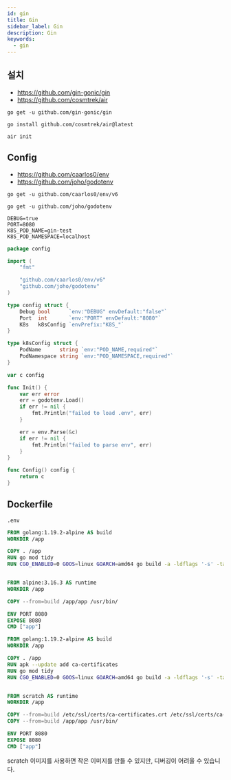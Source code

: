 ```yaml
---
id: gin
title: Gin
sidebar_label: Gin
description: Gin
keywords:
  - gin
---
```


## 설치

- https://github.com/gin-gonic/gin
- https://github.com/cosmtrek/air

```shell
go get -u github.com/gin-gonic/gin
```

```shell
go install github.com/cosmtrek/air@latest
```

```shell
air init
```

## Config

- https://github.com/caarlos0/env
- https://github.com/joho/godotenv

```shell
go get -u github.com/caarlos0/env/v6
```

```shell
go get -u github.com/joho/godotenv
```

```shell title=".env"
DEBUG=true
PORT=8080
K8S_POD_NAME=gin-test
K8S_POD_NAMESPACE=localhost
```

```go title="internal/config/config.go
package config

import (
	"fmt"

	"github.com/caarlos0/env/v6"
	"github.com/joho/godotenv"
)

type config struct {
	Debug bool      `env:"DEBUG" envDefault:"false"`
	Port  int       `env:"PORT" envDefault:"8080"`
	K8s   k8sConfig `envPrefix:"K8S_"`
}

type k8sConfig struct {
	PodName      string `env:"POD_NAME,required"`
	PodNamespace string `env:"POD_NAMESPACE,required"`
}

var c config

func Init() {
	var err error
	err = godotenv.Load()
	if err != nil {
		fmt.Println("failed to load .env", err)
	}

	err = env.Parse(&c)
	if err != nil {
		fmt.Println("failed to parse env", err)
	}
}

func Config() config {
	return c
}
```

## Dockerfile

```shell title=".dockerignore"
.env
```

```dockerfile title="Dockerfile"
FROM golang:1.19.2-alpine AS build
WORKDIR /app

COPY . /app
RUN go mod tidy
RUN CGO_ENABLED=0 GOOS=linux GOARCH=amd64 go build -a -ldflags '-s' -tags=go_json,nomsgpack -buildvcs=false -o app


FROM alpine:3.16.3 AS runtime
WORKDIR /app

COPY --from=build /app/app /usr/bin/

ENV PORT 8080
EXPOSE 8080
CMD ["app"]
```

```dockerfile title="Dockerfile"
FROM golang:1.19.2-alpine AS build
WORKDIR /app

COPY . /app
RUN apk --update add ca-certificates
RUN go mod tidy
RUN CGO_ENABLED=0 GOOS=linux GOARCH=amd64 go build -a -ldflags '-s' -tags=go_json,nomsgpack -buildvcs=false -o app


FROM scratch AS runtime
WORKDIR /app

COPY --from=build /etc/ssl/certs/ca-certificates.crt /etc/ssl/certs/ca-certificates.crt
COPY --from=build /app/app /usr/bin/

ENV PORT 8080
EXPOSE 8080
CMD ["app"]
```

scratch 이미지를 사용하면 작은 이미지를 만들 수 있지만, 디버깅이 어려울 수 있습니다.
